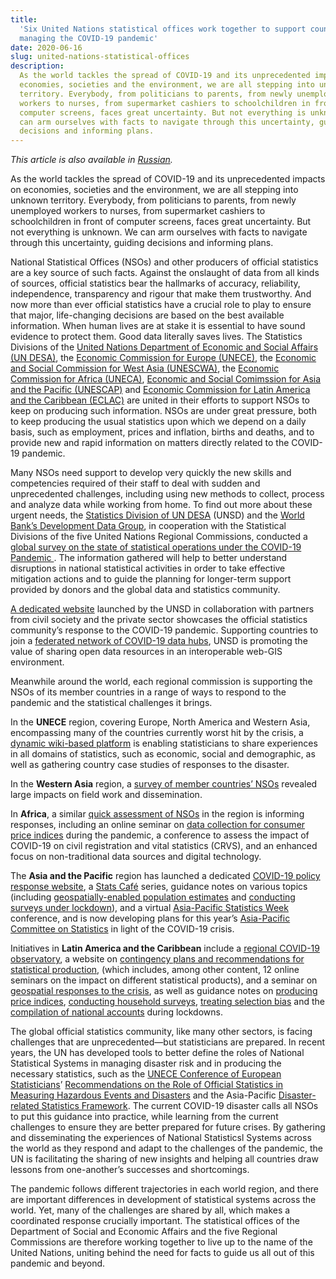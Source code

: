 ```yaml
---
title:
  'Six United Nations statistical offices work together to support countries in
  managing the COVID-19 pandemic'
date: 2020-06-16
slug: united-nations-statistical-offices
description:
  As the world tackles the spread of COVID-19 and its unprecedented impacts on
  economies, societies and the environment, we are all stepping into unknown
  territory. Everybody, from politicians to parents, from newly unemployed
  workers to nurses, from supermarket cashiers to schoolchildren in front of
  computer screens, faces great uncertainty. But not everything is unknown. We
  can arm ourselves with facts to navigate through this uncertainty, guiding
  decisions and informing plans.
---
```


_This article is also available in
[Russian](/united-nations-statistical-offices-RU.pdf)._

As the world tackles the spread of COVID-19 and its unprecedented impacts on
economies, societies and the environment, we are all stepping into unknown
territory. Everybody, from politicians to parents, from newly unemployed workers
to nurses, from supermarket cashiers to schoolchildren in front of computer
screens, faces great uncertainty. But not everything is unknown. We can arm
ourselves with facts to navigate through this uncertainty, guiding decisions and
informing plans.

National Statistical Offices (NSOs) and other producers of official statistics
are a key source of such facts. Against the onslaught of data from all kinds of
sources, official statistics bear the hallmarks of accuracy, reliability,
independence, transparency and rigour that make them trustworthy. And now more
than ever official statistics have a crucial role to play to ensure that major,
life-changing decisions are based on the best available information. When human
lives are at stake it is essential to have sound evidence to protect them. Good
data literally saves lives. The Statistics Divisions of the
[United Nations Department of Economic and Social Affairs (UN DESA)](https://unstats.un.org/home/),
the
[Economic Commission for Europe (UNECE)](https://www.unece.org/stats/stats_h.html),
the
[Economic and Social Commission for West Asia (UNESCWA)](https://www.unescwa.org/our-work/statistics),
the [Economic Commission for Africa (UNECA)](https://www.uneca.org/acs),
[Economic and Social Comimssion for Asia and the Pacific (UNESCAP)](https://www.unescap.org/our-work/statistics)
and
[Economic Commission for Latin America and the Caribbean (ECLAC)](https://www.cepal.org/en/work-areas/statistics)
are united in their efforts to support NSOs to keep on producing such
information. NSOs are under great pressure, both to keep producing the usual
statistics upon which we depend on a daily basis, such as employment, prices and
inflation, births and deaths, and to provide new and rapid information on
matters directly related to the COVID-19 pandemic.

Many NSOs need support to develop very quickly the new skills and competencies
required of their staff to deal with sudden and unprecedented challenges,
including using new methods to collect, process and analyze data while working
from home. To find out more about these urgent needs, the
[Statistics Division of UN DESA](https://unstats.un.org/home/) (UNSD) and the
[World Bank’s Development Data Group](https://data.worldbank.org/about), in
cooperation with the Statistical Divisions of the five United Nations Regional
Commissions, conducted a
[global survey on the state of statistical operations under the COVID-19 Pandemic ](/statistical-programmes/covid19-nso-survey/).
The information gathered will help to better understand disruptions in national
statistical activities in order to take effective mitigation actions and to
guide the planning for longer-term support provided by donors and the global
data and statistics community.

[A dedicated website](https://covid-19-response.unstatshub.org/) launched by the
UNSD in collaboration with partners from civil society and the private sector
showcases the official statistics community’s response to the COVID-19 pandemic.
Supporting countries to join a
[federated network of COVID-19 data hubs](https://covid-19-data.unstatshub.org/),
UNSD is promoting the value of sharing open data resources in an interoperable
web-GIS environment.

Meanwhile around the world, each regional commission is supporting the NSOs of
its member countries in a range of ways to respond to the pandemic and the
statistical challenges it brings.

In the **UNECE** region, covering Europe, North America and Western Asia,
encompassing many of the countries currently worst hit by the crisis, a
[dynamic wiki-based platform](https://statswiki.unece.org/x/NYmSE) is enabling
statisticians to share experiences in all domains of statistics, such as
economic, social and demographic, as well as gathering country case studies of
responses to the disaster.

In the **Western Asia** region, a
[survey of member countries’ NSOs](https://data.unescwa.org/) revealed large
impacts on field work and dissemination.

In **Africa**, a similar
[quick assessment of NSOs](https://www.uneca.org/publications/quick-assessment-impact-covid-19-pandemic-africa-national-statistical-offices)
in the region is informing responses, including an online seminar on
[data collection for consumer price indices](https://www.uneca.org/regional-seminar-cpi)
during the pandemic, a conference to assess the impact of COVID-19 on civil
registration and vital statistics (CRVS), and an enhanced focus on
non-traditional data sources and digital technology.

The **Asia and the Pacific** region has launched a dedicated
[COVID-19 policy response website](https://www.unescap.org/covid19/policy-responses),
a
[Stats Café](https://www.unescap.org/announcement/asia-pacific-stats-caf-series)
series, guidance notes on various topics (including
[geospatially-enabled population estimates](https://www.unescap.org/sites/default/files/Stats_Brief_Issue24_Apr2020_Why_reliable_and_timely_population_statistics_are_more_important.pdf)
and
[conducting surveys under lockdown](https://www.unescap.org/resources/stats-brief-april-2020-issue-no-23-surveys-under-lockdown-pandemic-lesson)),
and a virtual
[Asia-Pacific Statistics Week](https://www.unescap.org/events/asia-pacific-statistics-week-2020)
conference, and is now developing plans for this year’s
[Asia-Pacific Committee on Statistics](https://www.unescap.org/intergovernmental-meetings/committee-statistics-seventh-session)
in light of the COVID-19 crisis.

Initiatives in **Latin America and the Caribbean** include a
[regional COVID-19 observatory](https://www.cepal.org/en/topics/covid-19), a
website on
[contingency plans and recommendations for statistical production](https://rtc-cea.cepal.org/en/conectados-rtc/covid-19-contingency-plans-of-the-national-statistical-offices),
(which includes, among other content, 12 online seminars on the impact on
different statistical products), and a seminar on
[geospatial responses to the crisis](https://www.cepal.org/en/events/virtual-seminar-covid-19-strategies-geospatial-response-americas),
as well as guidance notes on
[producing price indices](https://www.cepal.org/es/publicaciones/45463-la-elaboracion-indice-precios-al-consumidor-ipc-la-emergencia-covid-19-america),
[conducting household surveys](https://www.cepal.org/es/publicaciones/45372-recomendaciones-la-publicacion-estadisticas-oficiales-partir-encuestas-hogares),
[treating selection bias](https://www.cepal.org/en/publications/45553-recommendations-eliminating-selection-bias-household-surveys-during-coronavirus)
and the
[compilation of national accounts](https://www.cepal.org/es/publicaciones/45666-compilacion-estadisticas-cuentas-nacionales-balanza-pagos-comercio-exterior)
during lockdowns.

The global official statistics community, like many other sectors, is facing
challenges that are unprecedented—but statisticians are prepared. In recent
years, the UN has developed tools to better define the roles of National
Statistical Systems in managing disaster risk and in producing the necessary
statistics, such as the
[UNECE Conference of European Statisticians](https://www.unece.org/stats/extreme.html)’
[Recommendations on the Role of Official Statistics in Measuring Hazardous Events and Disasters](https://www.unece.org/stats/extreme.html)
and the Asia-Pacific
[Disaster-related Statistics Framework](https://communities.unescap.org/asia-pacific-expert-group-disaster-related-statistics/content/drsf).
The current COVID-19 disaster calls all NSOs to put this guidance into practice,
while learning from the current challenges to ensure they are better prepared
for future crises. By gathering and disseminating the experiences of National
Statisticsl Systems across the world as they respond and adapt to the challenges
of the pandemic, the UN is facilitating the sharing of new insights and helping
all countries draw lessons from one-another’s successes and shortcomings.

The pandemic follows different trajectories in each world region, and there are
important differences in development of statistical systems across the world.
Yet, many of the challenges are shared by all, which makes a coordinated
response crucially important. The statistical offices of the Department of
Social and Economic Affairs and the five Regional Commissions are therefore
working together to live up to the name of the United Nations, uniting behind
the need for facts to guide us all out of this pandemic and beyond.
